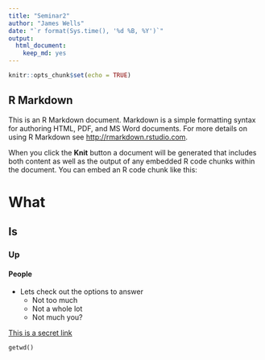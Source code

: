 ```yaml
---
title: "Seminar2"
author: "James Wells"
date: "`r format(Sys.time(), '%d %B, %Y')`"
output: 
  html_document: 
    keep_md: yes
---
```


```r
knitr::opts_chunk$set(echo = TRUE)
```

## R Markdown

This is an R Markdown document. Markdown is a simple formatting syntax for authoring HTML, PDF, and MS Word documents. For more details on using R Markdown see <http://rmarkdown.rstudio.com>.

When you click the **Knit** button a document will be generated that includes both content as well as the output of any embedded R code chunks within the document. You can embed an R code chunk like this:


# What
## Is
### Up
#### People

* Lets check out the options to answer
    * Not too much
    * Not a whole lot
    * Not much you?
    
[This is a secret link](https://google.com/)

``` {getwd()}
getwd()
```



